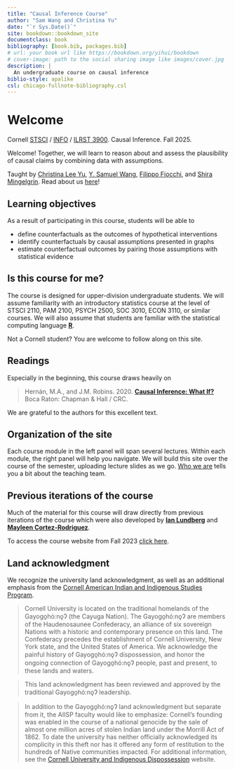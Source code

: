 ```yaml
--- 
title: "Causal Inference Course"
author: "Sam Wang and Christina Yu"
date: "`r Sys.Date()`"
site: bookdown::bookdown_site
documentclass: book
bibliography: [book.bib, packages.bib]
# url: your book url like https://bookdown.org/yihui/bookdown
# cover-image: path to the social sharing image like images/cover.jpg
description: |
  An undergraduate course on causal inference
biblio-style: apalike
csl: chicago-fullnote-bibliography.csl
---
```


# Welcome {-}

Cornell [STSCI](https://classes.cornell.edu/browse/roster/FA25/class/STSCI/3900) / [INFO](https://classes.cornell.edu/browse/roster/FA25/class/INFO3900) / [ILRST 3900](https://classes.cornell.edu/browse/roster/FA25/class/STSCI/3900). Causal Inference. Fall 2025.

Welcome! Together, we will learn to reason about and assess the plausibility of causal claims by combining data with assumptions.

Taught by [Christina Lee Yu](https://cleeyu.orie.cornell.edu/), [Y. Samuel Wang](https://ysamuelwang.com/), [Filippo Fiocchi](https://filippofiocchi.github.io/), and [Shira Mingelgrin](https://stat.cornell.edu/people/phds/shira-mingelgrin). Read about us [here](who-we-are)!

## Learning objectives {-}

As a result of participating in this course, students will be able to

* define counterfactuals as the outcomes of hypothetical interventions
* identify counterfactuals by causal assumptions presented in graphs
* estimate counterfactual outcomes by pairing those assumptions with statistical evidence

## Is this course for me? {-}

The course is designed for upper-division undergraduate students. We will assume familiarity with an introductory statistics course at the level of STSCI 2110, PAM 2100, PSYCH 2500, SOC 3010, ECON 3110, or similar courses. We will also assume that students are familiar with the statistical computing language [**R**](https://www.r-project.org/).

Not a Cornell student? You are welcome to follow along on this site.

## Readings {-}

Especially in the beginning, this course draws heavily on

> Hernán, M.A., and J.M. Robins. 2020. [**Causal Inference: What If?**](https://www.hsph.harvard.edu/miguel-hernan/causal-inference-book/) Boca Raton: Chapman \& Hall / CRC.

We are grateful to the authors for this excellent text. 

## Organization of the site {-}

Each course module in the left panel will span several lectures. Within each module, the right panel will help you navigate. We will build this site over the course of the semester, uploading lecture slides as we go. [Who we are](Who we are) tells you a bit about the teaching team.

## Previous iterations of the course {-}
Much of the material for this course will draw directly from previous iterations of the course which were also developed by [**Ian Lundberg**](https://www.ianlundberg.org/) and [**Mayleen Cortez-Rodriguez**](https://www.mayleencortez.com/).

To access the course website from Fall 2023 [click here](https://causal3900.github.io/fa23). 


## Land acknowledgment {-}

We recognize the university land acknowledgment, as well as an additional emphasis from the [Cornell American Indian and Indigenous Studies Program](https://cals.cornell.edu/american-indian-indigenous-studies).

> Cornell University is located on the traditional homelands of the Gayogo̱hó:nǫɁ (the Cayuga Nation). The Gayogo̱hó:nǫɁ are members of the Haudenosaunee Confederacy, an alliance of six sovereign Nations with a historic and contemporary presence on this land. The Confederacy precedes the establishment of Cornell University, New York state, and the United States of America. We acknowledge the painful history of Gayogo̱hó:nǫɁ dispossession, and honor the ongoing connection of Gayogo̱hó:nǫɁ people, past and present, to these lands and waters.


> This land acknowledgment has been reviewed and approved by the traditional Gayogo̱hó:nǫɁ leadership.

> In addition to the Gayogo̱hó:nǫɁ land acknowledgment but separate from it, the AIISP faculty would like to emphasize: Cornell's founding was enabled in the course of a national genocide by the sale of almost one million acres of stolen Indian land under the Morrill Act of 1862. To date the university has neither officially acknowledged its complicity in this theft nor has it offered any form of restitution to the hundreds of Native communities impacted. For additional information, see the [Cornell University and Indigenous Dispossession](https://blogs.cornell.edu/cornelluniversityindigenousdispossession/) website.